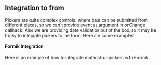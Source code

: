 
<PageMeta title="Form integration" />

## Integration to from

Pickers are quite complex controls, where date can be submitted
from different places, so we can't provide event as argument in
onChange callback. Also we are providing date validation out of
the box, so it may be tricky to integrate pickers to the form.
Here are some examples!

#### Formik Integration

Here is an example of how to integrate material-ui-pickers with Formik

<Example source={FormikExample} />
